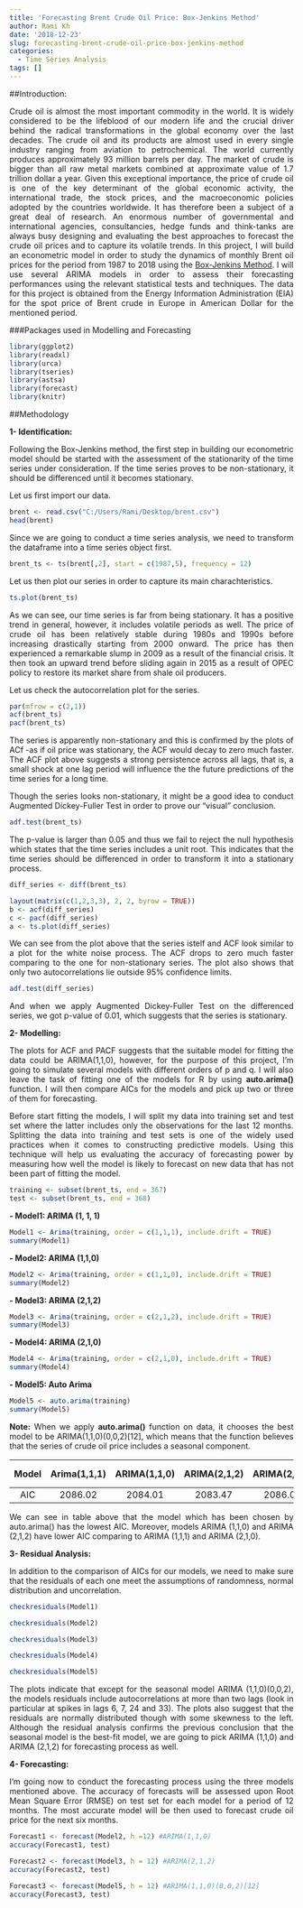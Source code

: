 ```yaml
---
title: 'Forecasting Brent Crude Oil Price: Box-Jenkins Method'
author: Rami Kh
date: '2018-12-23'
slug: forecasting-brent-crude-oil-price-box-jenkins-method
categories:
  - Time Series Analysis
tags: []
---
```



##Introduction:

<p style='text-align: justify;'>Crude oil is almost the most important commodity in the world. It is widely considered to be the lifeblood of our modern life and the crucial driver behind the radical transformations in the global economy over the last decades. The crude oil and its products are almost used in every single industry ranging from aviation to petrochemical. The world currently produces approximately 93 million barrels per day. The market of crude is bigger than all raw metal markets combined at approximate value of 1.7 trillion dollar a year. Given this exceptional importance, the price of crude oil is one of the key determinant of the global economic activity, the international trade, the stock prices, and the macroeconomic policies adopted by the countries worldwide. It has therefore been a subject of a great deal of research. An enormous number of governmental and international agencies, consultancies, hedge funds and think-tanks are always busy designing and evaluating the best approaches to forecast the crude oil prices and to capture its volatile trends. In this project, I will build an econometric model in order to study the dynamics of monthly Brent oil prices for the period from 1987 to 2018 using the [Box-Jenkins Method](https://ramikh.netlify.com/post/forecasting-of-brent-crude-oil-price-arima-modelling/). I will use several ARIMA models in order to assess their forecasting performances using the relevant statistical tests and techniques. The data for this project is obtained from the Energy Information Administration (EIA) for the spot price of Brent crude in Europe in American Dollar for the mentioned period. </p>

 
###Packages used in Modelling and Forecasting

```r
library(ggplot2)
library(readxl)
library(urca)
library(tseries)
library(astsa)
library(forecast)
library(knitr)
```
 

##Methodology


**1- Identification:**

<p style='text-align: justify;'>Following the Box-Jenkins method, the first step in building our econometric model should be started with the assessment of the stationarity of the time series under consideration. If the time series proves to be non-stationary, it should be differenced until it becomes stationary. </p>

<p style='text-align: justify;'>Let us first import our data. </p>

```r
brent <- read.csv("C:/Users/Rami/Desktop/brent.csv")
head(brent)
```

<p style='text-align: justify;'>Since we are going to conduct a time series analysis, we need to transform the dataframe into a time series object first. </p>

```r
brent_ts <- ts(brent[,2], start = c(1987,5), frequency = 12)
```

<p style='text-align: justify;'>Let us then plot our series in order to capture its main charachteristics. </p>

```r
ts.plot(brent_ts)
```

<p style='text-align: justify;'>As we can see, our time series is far from being stationary. It has a positive trend in general, however, it includes volatile periods as well. The price of crude oil has been relatively stable during 1980s and 1990s before increasing drastically starting from 2000 onward. The price has then experienced a remarkable slump in 2009 as a result of the financial crisis. It then took an upward trend before sliding again in 2015 as a result of OPEC policy to restore its market share from shale oil producers.</p>


<p style='text-align: justify;'>Let us check the autocorrelation plot for the series. </p>

```r
par(mfrow = c(2,1))
acf(brent_ts)
pacf(brent_ts)
```

<p style='text-align: justify;'>The series is apparently non-stationary and this is confirmed by the plots of ACf -as if oil price was stationary, the ACF would decay to zero much faster. The ACF plot above suggests a strong persistence across all lags, that is, a small shock at one lag period will influence the the future predictions of the time series for a long time. </p>


<p style='text-align: justify;'>Though the series looks non-stationary, it might be a good idea to conduct Augmented Dickey-Fuller Test in order to prove our "visual" conclusion. </p>

```r
adf.test(brent_ts)
```

<p style='text-align: justify;'>The p-value is larger than 0.05 and thus we fail to reject the null hypothesis which states that the time series includes a unit root. This indicates that the time series should be differenced in order to transform it into a stationary process. </p>

```r
diff_series <- diff(brent_ts)
```


```r
layout(matrix(c(1,2,3,3), 2, 2, byrow = TRUE))
b <- acf(diff_series)
c <- pacf(diff_series)
a <- ts.plot(diff_series)
```
 
<p style='text-align: justify;'>We can see from the plot above that the series istelf and ACF look similar to a plot for the white noise process. The ACF drops to zero much faster comparing to the one for non-stationary series. The plot also shows that only two autocorrelations lie outside 95% confidence limits. </p>

```r
adf.test(diff_series)
```

<p style='text-align: justify;'>And when we apply Augmented Dickey-Fuller Test on the differenced series, we got p-value of 0.01, which suggests that the series is stationary. </p>


**2- Modelling:**

<p style='text-align: justify;'>The plots for ACF and PACF suggests that the suitable model for fitting the data could be ARIMA(1,1,0), however, for the purpose of this project, I'm going to simulate several models with different orders of p and q. I will also leave the task of fitting one of the models for R by using **auto.arima()** function. I will then compare AICs for the models and pick up two or three of them for forecasting. </p>

<p style='text-align: justify;'>Before start fitting the models, I will split my data into training set and test set where the latter includes only the observations for the last 12 months. Splitting the data into training and test sets is one of the widely used practices when it comes to constructing predictive models. Using this technique will help us evaluating the accuracy of forecasting power by measuring how well the model is likely to forecast on new data that has not been part of fitting the model. </p>


```r
training <- subset(brent_ts, end = 367)
test <- subset(brent_ts, end = 368)
```



**- Model1: ARIMA (1, 1, 1)**

```r
Model1 <- Arima(training, order = c(1,1,1), include.drift = TRUE)
summary(Model1)
```

**- Model2: ARIMA (1,1,0)**

```r
Model2 <- Arima(training, order = c(1,1,0), include.drift = TRUE)
summary(Model2)
```


**- Model3: ARIMA (2,1,2)**

```r
Model3 <- Arima(training, order = c(2,1,2), include.drift = TRUE)
summary(Model3)
```

**- Model4: ARIMA (2,1,0)**

```r
Model4 <- Arima(training, order = c(2,1,0), include.drift = TRUE)
summary(Model4)
```

**- Model5: Auto Arima**

```r
Model5 <- auto.arima(training)
summary(Model5)
```


<p style='text-align: justify;'>**Note:** When we apply **auto.arima()** function on data, it chooses the best model to be ARIMA(1,1,0)(0,0,2)[12], which means that the function believes that the series of crude oil price includes a seasonal component. </p>

| Model |  Arima(1,1,1)    | ARIMA(1,1,0)    | ARIMA(2,1,2)    | ARIMA(2,1,0)    | ARIMA(1,1,0)(0,0,2)    |
|:-----:|:----------------:|:---------------:|:---------------:|:---------------:|:----------------------:|
|  AIC  |      2086.02     |     2084.01     |     2083.47     |     2086.01     |         2075.12        |

<p style='text-align: justify;'>We can see in table above that the model which has been chosen by auto.arima() has the lowest AIC. Moreover, models ARIMA (1,1,0) and ARIMA (2,1,2) have lower AIC comparing to ARIMA (1,1,1) and ARIMA (2,1,0).</p>


**3- Residual Analysis:**

<p style='text-align: justify;'>In addition to the comparison of AICs for our models, we need to make sure that the residuals of each one meet the assumptions of randomness, normal distribution and uncorrelation. </p>

```r
checkresiduals(Model1)
```

```r
checkresiduals(Model2)
```

```r
checkresiduals(Model3)
```

```r
checkresiduals(Model4)
```

```r
checkresiduals(Model5)
```


<p style='text-align: justify;'>The plots indicate that except for the seasonal model ARIMA (1,1,0)(0,0,2), the models residuals include autocorrelations at more than two lags (look in particular at spikes in lags 6, 7, 24 and 33). The plots also suggest that the residuals are normally distributed though with some skewness to the left. Although the residual analysis confirms the previous conclusion that the seasonal model is the best-fit model, we are going to pick ARIMA (1,1,0) and ARIMA (2,1,2) for forecasting process as well.</p>


**4- Forecasting:**

<p style='text-align: justify;'>I'm going now to conduct the forecasting process using the three models mentioned above. The accuracy of forecasts will be assessed upon Root Mean Square Error (RMSE) on test set for each model for a period of 12 months. The most accurate model will be then used to forecast crude oil price for the next six months. </p>

```r
Forecast1 <- forecast(Model2, h =12) #ARIMA(1,1,0)
accuracy(Forecast1, test)

```


```r
Forecast2 <- forecast(Model3, h = 12) #ARIMA(2,1,2)
accuracy(Forecast2, test)
```


```r
Forecast3 <- forecast(Model5, h = 12) #ARIMA(1,1,0)(0,0,2)[12]
accuracy(Forecast3, test)
```
